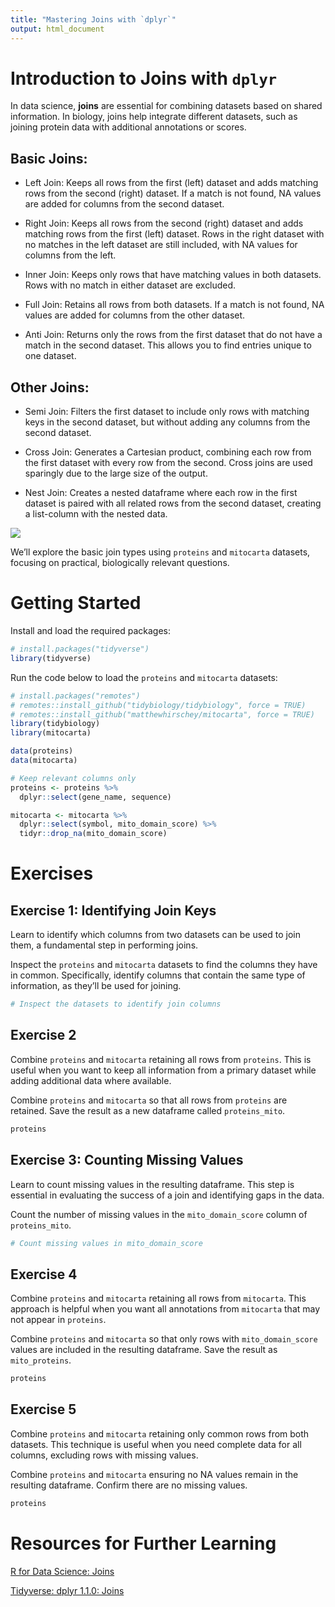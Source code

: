 ```yaml
---
title: "Mastering Joins with `dplyr`"
output: html_document
---
```


# Introduction to Joins with `dplyr`

In data science, **joins** are essential for combining datasets based on shared information. In biology, joins help integrate different datasets, such as joining protein data with additional annotations or scores.

## Basic Joins:

  - Left Join: Keeps all rows from the first (left) dataset and adds matching rows from the second (right) dataset. If a match is not found, NA values are added for columns from the second dataset.
  
  - Right Join: Keeps all rows from the second (right) dataset and adds matching rows from the first (left) dataset. Rows in the right dataset with no matches in the left dataset are still included, with NA values for columns from the left.

  - Inner Join: Keeps only rows that have matching values in both datasets. Rows with no match in either dataset are excluded.

  - Full Join: Retains all rows from both datasets. If a match is not found, NA values are added for columns from the other dataset.
  
  - Anti Join: Returns only the rows from the first dataset that do not have a match in the second dataset. This allows you to find entries unique to one dataset.

## Other Joins:

  - Semi Join: Filters the first dataset to include only rows with matching keys in the second dataset, but without adding any columns from the second dataset.
  
  - Cross Join: Generates a Cartesian product, combining each row from the first dataset with every row from the second. Cross joins are used sparingly due to the large size of the output.

  - Nest Join: Creates a nested dataframe where each row in the first dataset is paired with all related rows from the second dataset, creating a list-column with the nested data.

![](dplyr_joins.png)

We’ll explore the basic join types using `proteins` and `mitocarta` datasets, focusing on practical, biologically relevant questions.

# Getting Started

Install and load the required packages:

```r
# install.packages("tidyverse")
library(tidyverse)
```

Run the code below to load the `proteins` and `mitocarta` datasets:

```r
# install.packages("remotes")
# remotes::install_github("tidybiology/tidybiology", force = TRUE)
# remotes::install_github("matthewhirschey/mitocarta", force = TRUE)
library(tidybiology)
library(mitocarta)

data(proteins)
data(mitocarta)

# Keep relevant columns only
proteins <- proteins %>% 
  dplyr::select(gene_name, sequence)

mitocarta <- mitocarta %>% 
  dplyr::select(symbol, mito_domain_score) %>% 
  tidyr::drop_na(mito_domain_score)
```

# Exercises

## Exercise 1: Identifying Join Keys

Learn to identify which columns from two datasets can be used to join them, a fundamental step in performing joins.

Inspect the `proteins` and `mitocarta` datasets to find the columns they have in common. Specifically, identify columns that contain the same type of information, as they’ll be used for joining.

```r
# Inspect the datasets to identify join columns

```

## Exercise 2

Combine `proteins` and `mitocarta` retaining all rows from `proteins`. This is useful when you want to keep all information from a primary dataset while adding additional data where available.

Combine `proteins` and `mitocarta` so that all rows from `proteins` are retained. Save the result as a new dataframe called `proteins_mito`.

```r
proteins
```

## Exercise 3: Counting Missing Values

Learn to count missing values in the resulting dataframe. This step is essential in evaluating the success of a join and identifying gaps in the data.

Count the number of missing values in the `mito_domain_score` column of `proteins_mito`.

```r
# Count missing values in mito_domain_score

```

## Exercise 4

Combine `proteins` and `mitocarta` retaining all rows from `mitocarta`. This approach is helpful when you want all annotations from `mitocarta` that may not appear in `proteins`.

Combine `proteins` and `mitocarta` so that only rows with `mito_domain_score` values are included in the resulting dataframe. Save the result as `mito_proteins`.

```r
proteins
```

## Exercise 5

Combine `proteins` and `mitocarta` retaining only common rows from both datasets. This technique is useful when you need complete data for all columns, excluding rows with missing values.

Combine `proteins` and `mitocarta` ensuring no NA values remain in the resulting dataframe. Confirm there are no missing values.

```r
proteins
```

# Resources for Further Learning

[R for Data Science: Joins](https://r4ds.hadley.nz/joins.html)

[Tidyverse: dplyr 1.1.0: Joins](https://www.tidyverse.org/blog/2023/01/dplyr-1-1-0-joins/)

  